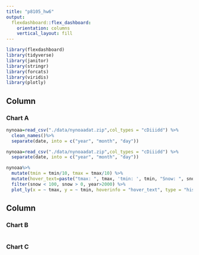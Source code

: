 ```yaml
---
title: "p8105_hw6"
output: 
  flexdashboard::flex_dashboard:
    orientation: columns
    vertical_layout: fill
---
```


```r
library(flexdashboard)
library(tidyverse)
library(janitor)
library(stringr)
library(forcats)
library(viridis)
library(plotly)
```

Column {data-width=650}
-----------------------------------------------------------------------

### Chart A

```r
nynoaa=read_csv("./data/nynoaadat.zip",col_types = "cDiiidd") %>%
  clean_names()%>%
  separate(date, into = c("year", "month", "day"))

nynoaa=read_csv("./data/nynoaadat.zip",col_types = "cDiiidd") %>%
  separate(date, into = c("year", "month", "day"))

nynoaa%>%
  mutate(tmin = tmin/10, tmax = tmax/10) %>%
  mutate(hover_text=paste("tmax: ", tmax, 'tmin: ', tmin, "Snow: ", snow, sep = "<br>")) %>%
  filter(snow < 100, snow > 0, year>2000) %>%
  plot_ly(x = ~ tmax, y = ~ tmin, hoverinfo = "hover_text", type = "histogram2d", color = ~snow)
```

Column {data-width=350}
-----------------------------------------------------------------------

### Chart B

```r

```

### Chart C

```r

```


